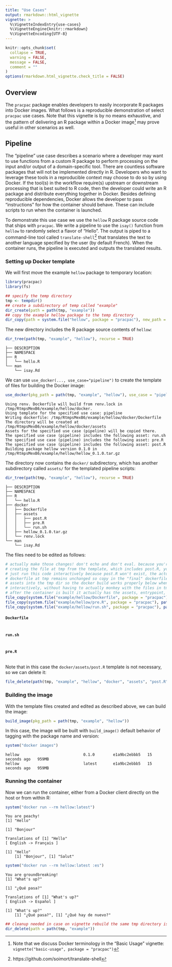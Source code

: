 ```yaml
---
title: "Use Cases"
output: rmarkdown::html_vignette
vignette: >
  %\VignetteIndexEntry{use-cases}
  %\VignetteEngine{knitr::rmarkdown}
  %\VignetteEncoding{UTF-8}
---
```


```r
knitr::opts_chunk$set(
  collapse = TRUE,
  warning = FALSE,
  message = FALSE,
  comment = ""
)
options(rmarkdown.html_vignette.check_title = FALSE)
```

## Overview

The `pracpac` package enables developers to easily incorporate R packages into Docker images. What follows is a reproducible demonstration of select `pracpac` use cases. Note that this vignette is by no means exhaustive, and the pattern of delivering an R package within a Docker image[^terminology] may prove useful in other scenarios as well.

[^terminology]: Note that we discuss Docker terminology in the "Basic Usage" vignette: `vignette("basic-usage", package = "pracpac")`

## Pipeline

The "pipeline" use case describes a scenario where a developer may want to use functions from a custom R package to perform processing on the input and/or output of a domain-specific tool. There are countless software packages that will not be implemented directly in R. Developers who want to leverage these tools in a reproducible context may choose to do so by using Docker. If the tool(s) in the workflow require(s) upstream or downstream processing that is best suited to R code, then the developer could write an R package and distribute everything together in Docker. Besides defining reproducible dependencies, Docker allows the developer to pass "instructions" for how the container should behave. These can include scripts to run when the container is launched.

To demonstrate this use case we use the `hellow` R package source code that ships with `pracpac`. We write a pipeline to use the `isay()` function from `hellow` to randomly select a flavor of "Hello". The output is piped to a command-line tool called `translate-shell`[^ts] that translates the text to another language specified by the user (by default French). When the container runs, the pipeline is executed and outputs the translated results.

[^ts]: https://github.com/soimort/translate-shell

### Setting up Docker template

We will first move the example `hellow` package to temporary location:

```r
library(pracpac)
library(fs)

## specify the temp directory
tmp <- tempdir()
## create a subdirectory of temp called "example"
dir_create(path = path(tmp, "example"))
## copy the example hellow package to the temp directory
dir_copy(path = system.file("hellow", package = "pracpac"), new_path = path(tmp, "example"))
```

The new directory includes the R package source contents of `hellow`:

<!-- NOTE: eval=FALSE to use precooked results in the verbatim chunk that follows -->
<!-- NOTE: We will need to re-run and update this with future changes in the code -->

```r
dir_tree(path(tmp, "example", "hellow"), recurse = TRUE)
```

```
├── DESCRIPTION
├── NAMESPACE
├── R
│   └── hello.R
└── man
    └── isay.Rd
```

We can use `use_docker(..., use_case="pipeline")` to create the template of files for building the Docker image:

<!-- NOTE: eval=FALSE to use precooked results in the verbatim chunk that follows -->
<!-- NOTE: We will need to re-run and update this with future changes in the code -->

```r
use_docker(pkg_path = path(tmp, "example", "hellow"), use_case = "pipeline")
```

```
Using renv. Dockerfile will build from renv.lock in /tmp/RtmpsMexB6/example/hellow/docker.
Using template for the specified use case: pipeline
Writing dockerfile: /tmp/RtmpsMexB6/example/hellow/docker/Dockerfile
The directory will be created at /tmp/RtmpsMexB6/example/hellow/docker/assets 
Assets for the specified use case (pipeline) will be copied there.
The specified use case (pipeline) includes the following asset: run.sh
The specified use case (pipeline) includes the following asset: pre.R
The specified use case (pipeline) includes the following asset: post.R
Building package hellow version 0.1.0 in /tmp/RtmpsMexB6/example/hellow/hellow_0.1.0.tar.gz
```

The directory now contains the `docker/` subdirectory, which has another subdirectory called `assets/` for the templated pipeline scripts:

<!-- NOTE: eval=FALSE to use precooked results in the verbatim chunk that follows -->
<!-- NOTE: We will need to re-run and update this with future changes in the code -->

```r
dir_tree(path(tmp, "example", "hellow"), recurse = TRUE)
```

```
├── DESCRIPTION
├── NAMESPACE
├── R
│   └── hello.R
├── docker
│   ├── Dockerfile
│   ├── assets
│   │   ├── post.R
│   │   ├── pre.R
│   │   └── run.sh
│   ├── hellow_0.1.0.tar.gz
│   └── renv.lock
└── man
    └── isay.Rd
```

The files need to be edited as follows:

```r
# actually make those changes! don't echo and don't eval. because you're
# creating the file at tmp from the template, which includes post.R, you can't
# just run this code interactively because post.R won't exist, the actual
# dockerfile at tmp remains unchanged so copy in the "final" dockerfile and
# assets into the tmp dir so the docker build works properly below when running
# interactively, without having to actually monkey with the files in tmp, and so
# after the container is built it actually has the assets, entrypoint, etc.
file_copy(system.file("example/hellow/Dockerfile", package = "pracpac"), path(tmp, "example/hellow/docker/Dockerfile"), overwrite=TRUE)
file_copy(system.file("example/hellow/pre.R", package = "pracpac"), path(tmp, "example/hellow/docker/assets/pre.R"), overwrite=TRUE)
file_copy(system.file("example/hellow/run.sh", package = "pracpac"), path(tmp, "example/hellow/docker/assets/run.sh"), overwrite=TRUE)
```

#### `Dockerfile`

```bash
```

#### `run.sh`

```bash
```

#### `pre.R`

```r
```

Note that in this case the `docker/assets/post.R` template is not necessary, so we can delete it:

```r
file_delete(path(tmp, "example", "hellow", "docker", "assets", "post.R"))
```

### Building the image

With the template files created and edited as described above, we can build the image:

```r
build_image(pkg_path = path(tmp, "example", "hellow"))
```

In this case, the image will be built with `build_image()` default behavior of tagging with the package name and version:

```r
system("docker images")
```

```
hellow                            0.1.0        e1a9bc2ebbb5   15 seconds ago   959MB
hellow                            latest       e1a9bc2ebbb5   15 seconds ago   959MB
```

### Running the container

Now we can run the container, either from a Docker client directly on the host or from within R:

```r
system("docker run --rm hellow:latest")
```

```
You are peachy!
[1] "Hello"

[1] "Bonjour"

Translations of [1] "Hello"
[ English -> Français ]

[1] "Hello"
    [1] "Bonjour", [1] "Salut"
```

```r
system("docker run --rm hellow:latest :es")
```

```
You are groundbreaking!
[1] "What's up?"

[1] "¿Qué pasa?"

Translations of [1] "What's up?"
[ English -> Español ]

[1] "What's up?"
    [1] "¿Qué pasa?", [1] "¿Qué hay de nuevo?"
```

```r
## cleanup needed in case on vignette rebuild the same tmp directory is picked
dir_delete(path = path(tmp, "example"))
```


